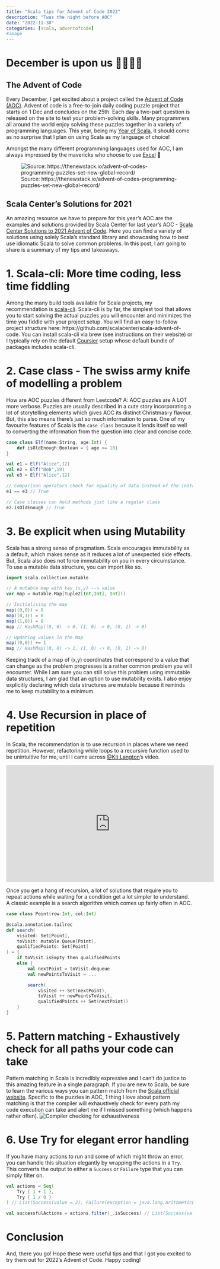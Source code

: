 ```yaml
---
title: "Scala tips for Advent of Code 2022"
description: "Twas the night before AOC"
date: "2022-11-30"
categories: [scala, adventofcode]
#image
---
```

# December is upon us 🎄🎅🏻🎄
## The Advent of Code
Every December, I get excited about a project called the [Advent of Code (AOC)](https://adventofcode.com/). Advent of code is a free-to-join daily coding puzzle project that starts on 1 Dec and concludes on the 25th. Each day a two-part question is released on the site to test your problem-solving skills. Many programmers all around the world enjoy solving these puzzles together in a variety of programming languages. This year, being my [Year of Scala](https://www.ddanieltan.com/2022scala), it should come as no surprise that I plan on using Scala as my language of choice!

::: {.column-margin}
Amongst the many different programming languages used for AOC, I am always impressed by the mavericks who choose to use [Excel](https://detrang1301.github.io/adventofcode-2021-excel/) 🤯
:::

![Source: https://thenewstack.io/advent-of-codes-programming-puzzles-set-new-global-record/](aocLogo.jpeg)

## Scala Center's Solutions for 2021
An amazing resource we have to prepare for this year's AOC are the examples and solutions provided by Scala Center for last year's AOC - [Scala Center Solutions to 2021 Advent of Code](https://scalacenter.github.io/scala-advent-of-code/). Here you can find a variety of solutions using solely Scala's standard library and showcasing how to best use idiomatic Scala to solve common problems. In this post, I am going to share is a summary of my tips and takeaways.

# 1. Scala-cli: More time coding, less time fiddling
Among the many build tools available for Scala projects, my recommendation is [scala-cli](https://scala-cli.virtuslab.org/). Scala-cli is by far, the simplest tool that allows you to start solving the actual puzzles you will encounter and minimizes the time you fiddle with your project setup. You will find an easy-to-follow project structure here: https://github.com/scalacenter/scala-advent-of-code. You can install scala-cli via brew (see instructions on their website) or I typically rely on the default [Coursier](https://get-coursier.io/docs/cli-installation) setup whose default bundle of packages includes scala-cli.

# 2. Case class - The swiss army knife of modelling a problem
How are AOC puzzles different from Leetcode? A: AOC puzzles are A LOT more verbose. Puzzles are usually described in a cute story incorporating a lot of storytelling elements which gives AOC its distinct Christmas-y flavour. But, this also means there's just so much information to parse. One of my favourite features of Scala is the `case class` because it lends itself so well to converting the information from the question into clear and concise code.
```scala
case class Elf(name:String, age:Int) {
    def isOldEnough:Boolean = { age >= 18}
}

val e1 = Elf("Alice",12)
val e2 = Elf("Bob",19)
val e3 = Elf("Alice",12)

// Comparison operators check for equality of data instead of the instance's memory location
e1 == e3 // True

// Case classes can hold methods just like a regular class
e2.isOldEnough // True
```

# 3. Be explicit when using Mutability
Scala has a strong sense of pragmatism. Scala encourages immutability as a default, which makes sense as it reduces a lot of unexpected side effects. But, Scala also does not force immutability on you in every circumstance. To use a mutable data structure, you can import like so.
```scala
import scala.collection.mutable

// A mutable map with key (x,y) --> value
var map = mutable.Map[Tuple2[Int,Int], Int]()

// Initialising the map
map((0,0)) = 0
map((0,1)) = 0
map((1,0)) = 0
map // HashMap((0, 0) -> 0, (1, 0) -> 0, (0, 1) -> 0)

// Updating values in the Map
map((0,0)) += 1
map // HashMap((0, 0) -> 1, (1, 0) -> 0, (0, 1) -> 0)
```
Keeping track of a map of (x,y) coordinates that correspond to a value that can change as the problem progresses is a rather common problem you will encounter. While I am sure you can still solve this problem using immutable data structures, I am glad that an option to use mutability exists. I also enjoy explicitly declaring which data structures are mutable because it reminds me to keep mutability to a minimum.

# 4. Use Recursion in place of repetition
In Scala, the recommendation is to use recursion in places where we need repetition. However, refactoring while loops to a recursive function used to be unintuitive for me, until I came across [@Kit Langton](https://www.youtube.com/@TheAtomicmoose)'s video.

<iframe width="560" height="315" src="https://www.youtube.com/embed/E8rwsxn1iTM" title="YouTube video player" frameborder="0" allow="accelerometer; autoplay; clipboard-write; encrypted-media; gyroscope; picture-in-picture" allowfullscreen></iframe>

Once you get a hang of recursion, a lot of solutions that require you to repeat actions while waiting for a condition get a lot simpler to understand. A classic example is a search algorithm which comes up fairly often in AOC.

```scala
case class Point(row:Int, col:Int)

@scala.annotation.tailrec
def search(
    visited: Set[Point],
    toVisit: mutable.Queue[Point],
    qualifiedPoints: Set[Point]
) = {
    if toVisit.isEmpty then qualifiedPoints
    else {
        val nextPoint = toVisit.dequeue
        val newPointsToVisit = ...

        search(
            visited ++ Set(nextPoint),
            toVisit ++ newPointsToVisit,
            qualifiedPoints ++ Set(nextPoint))
    }
}
```
# 5. Pattern matching - Exhaustively check for all paths your code can take
Pattern matching in Scala is incredibly expressive and I can't do justice to this amazing feature in a single paragraph. If you are new to Scala, be sure to learn the various ways you can pattern match from the [Scala official website](https://docs.scala-lang.org/tour/pattern-matching.html). Specific to the puzzles in AOC, 1 thing I love about pattern matching is that the compiler will exhaustively check for every path my code execution can take and alert me if I missed something (which happens rather often).
![Compiler checking for exhaustiveness](diagnostic.png)


# 6. Use Try for elegant error handling
If you have many actions to run and some of which might throw an error, you can handle this situation elegantly by wrapping the actions in a `Try`. This converts the output to either a `Success` or `Failure` type that you can simply filter on.
```scala
val actions = Seq(
    Try { 1 + 1 },
    Try { 1 / 0 }
) // List(Success(value = 2), Failure(exception = java.lang.ArithmeticException: / by zero))

val successfulActions = actions.filter(_.isSuccess) // List(Success(value = 2))
```

# Conclusion
And, there you go! Hope these were useful tips and that I got you excited to try them out for 2022's Advent of Code. Happy coding!